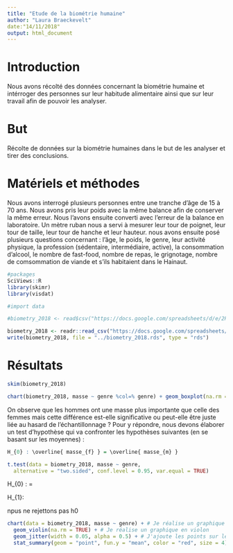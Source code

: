 ```yaml
---
title: "Etude de la biométrie humaine"
author: "Laura Braeckevelt"
date:"14/11/2018"
output: html_document
---
```


# Introduction
Nous avons récolté des données concernant la biométrie humaine et intérroger des personnes sur leur habitude alimentaire ainsi que sur leur travail afin de pouvoir les analyser.

# But
Récolte de données sur la biométrie humaines dans le but de les analyser et tirer des conclusions.

# Matériels et méthodes

Nous avons interrogé plusieurs personnes entre une tranche d'âge de 15 à 70 ans. Nous avons pris leur poids avec la même balance afin de conserver la même erreur. Nous l'avons ensuite converti avec l'erreur de la balance en laboratoire. Un mètre ruban nous a servi à mesurer leur tour de poignet, leur tour de taille, leur tour de hanche et leur hauteur. 
nous avons ensuite posé plusieurs questions concernant : l'âge, le poids, le genre, leur activité physique, la profession (sédentaire, intermédiaire, active), la consommation d'alcool, le nombre de fast-food, nombre de repas, le grignotage, nombre de comsommation de viande et s'ils habitaient dans le Hainaut. 

```r
#packages
SciViews::R
library(skimr)
library(visdat)
```


```r
#import data

#biometry_2018 <- read$csv("https://docs.google.com/spreadsheets/d/e/2PACX-1vQoVtSWbENWzxbALxD0qyNDqxV4uSYqzLCtJgcNGE7ciT6nkWOjA9b6dMBHaSUY8Nw5f-mSpUEeN-3S/pub?output=csv ")

biometry_2018 <- readr::read_csv("https://docs.google.com/spreadsheets/d/e/2PACX-1vQoVtSWbENWzxbALxD0qyNDqxV4uSYqzLCtJgcNGE7ciT6nkWOjA9b6dMBHaSUY8Nw5f-mSpUEeN-3S/pub?output=csv", locale = locale(decimal_mark = ","))
write(biometry_2018, file = "../biometry_2018.rds", type = "rds")
```

# Résultats


```r
skim(biometry_2018)
```

```r
chart(biometry_2018, masse ~ genre %col=% genre) + geom_boxplot(na.rm = TRUE) 
```
 
 On observe que les hommes ont une masse plus importante que celle des femmes mais cette différence est-elle significative ou peut-elle être juste liée au hasard de l’échantillonnage ?
 Pour y répondre, nous devons élaborer un test d’hypothèse qui va confronter les hypothèses suivantes (en se basant sur les moyennes) :
 
```r
H_{0} : \overline{ masse_{f} } = \overline{ masse_{m} }
```





```r
t.test(data = biometry_2018, masse ~ genre,
  alternative = "two.sided", conf.level = 0.95, var.equal = TRUE)
```
H_{0} : \overline{ masse_{f} } = \overline{ masse_{m} }

H_{1}: \overline{ masse_{m} } \neq \overline{ masse_{m} }

npus ne rejettons pas h0


```r
chart(data = biometry_2018, masse ~ genre) + # Je réalise un graphique 
  geom_violin(na.rm = TRUE) + # Je réalise un graphique en violon
  geom_jitter(width = 0.05, alpha = 0.5) + # J'ajoute les points sur le graphique 
  stat_summary(geom = "point", fun.y = "mean", color = "red", size = 4) # J'ajoute la moyenne en rouge


```





